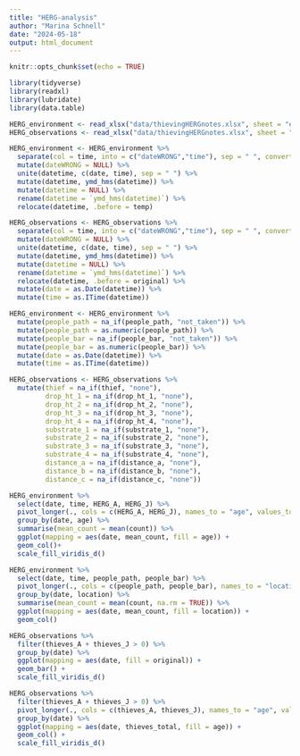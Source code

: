 ```yaml
---
title: "HERG-analysis"
author: "Marina Schnell"
date: "2024-05-18"
output: html_document
---
```


```r
knitr::opts_chunk$set(echo = TRUE)
```

```r
library(tidyverse)
library(readxl)
library(lubridate)
library(data.table)
```

```r
HERG_environment <- read_xlsx("data/thievingHERGnotes.xlsx", sheet = "environment")
HERG_observations <- read_xlsx("data/thievingHERGnotes.xlsx", sheet = "observations")
```

```r
HERG_environment <- HERG_environment %>%
  separate(col = time, into = c("dateWRONG","time"), sep = " ", convert = TRUE) %>%
  mutate(dateWRONG = NULL) %>%
  unite(datetime, c(date, time), sep = " ") %>%
  mutate(datetime, ymd_hms(datetime)) %>%
  mutate(datetime = NULL) %>%
  rename(datetime = `ymd_hms(datetime)`) %>%
  relocate(datetime, .before = temp)
```

```r
HERG_observations <- HERG_observations %>%
  separate(col = time, into = c("dateWRONG","time"), sep = " ", convert = TRUE) %>%
  mutate(dateWRONG = NULL) %>%
  unite(datetime, c(date, time), sep = " ") %>%
  mutate(datetime, ymd_hms(datetime)) %>%
  mutate(datetime = NULL) %>%
  rename(datetime = `ymd_hms(datetime)`) %>%
  relocate(datetime, .before = original) %>%
  mutate(date = as.Date(datetime)) %>%
  mutate(time = as.ITime(datetime))
```

```r
HERG_environment <- HERG_environment %>%
  mutate(people_path = na_if(people_path, "not_taken")) %>%
  mutate(people_path = as.numeric(people_path)) %>%
  mutate(people_bar = na_if(people_bar, "not_taken")) %>%
  mutate(people_bar = as.numeric(people_bar)) %>%
  mutate(date = as.Date(datetime)) %>%
  mutate(time = as.ITime(datetime))
```

```r
HERG_observations <- HERG_observations %>%
  mutate(thief = na_if(thief, "none"),
         drop_ht_1 = na_if(drop_ht_1, "none"),
         drop_ht_2 = na_if(drop_ht_2, "none"),
         drop_ht_3 = na_if(drop_ht_3, "none"),
         drop_ht_4 = na_if(drop_ht_4, "none"),
         substrate_1 = na_if(substrate_1, "none"),
         substrate_2 = na_if(substrate_2, "none"),
         substrate_3 = na_if(substrate_3, "none"),
         substrate_4 = na_if(substrate_4, "none"),
         distance_a = na_if(distance_a, "none"),
         distance_b = na_if(distance_b, "none"),
         distance_c = na_if(distance_c, "none"))
```

```r
HERG_environment %>%
  select(date, time, HERG_A, HERG_J) %>%
  pivot_longer(., cols = c(HERG_A, HERG_J), names_to = "age", values_to = "count") %>%
  group_by(date, age) %>%
  summarise(mean_count = mean(count)) %>%
  ggplot(mapping = aes(date, mean_count, fill = age)) +
  geom_col()+
  scale_fill_viridis_d()
```
```r
HERG_environment %>%
  select(date, time, people_path, people_bar) %>%
  pivot_longer(., cols = c(people_path, people_bar), names_to = "location", values_to = "count") %>%
  group_by(date, location) %>%
  summarise(mean_count = mean(count, na.rm = TRUE)) %>%
  ggplot(mapping = aes(date, mean_count, fill = location)) +
  geom_col()
```

```r
HERG_observations %>%
  filter(thieves_A + thieves_J > 0) %>%
  group_by(date) %>%
  ggplot(mapping = aes(date, fill = original)) +
  geom_bar() +
  scale_fill_viridis_d()
```

```r
HERG_observations %>%
  filter(thieves_A + thieves_J > 0) %>%
  pivot_longer(., cols = c(thieves_A, thieves_J), names_to = "age", values_to = "thieves_total") %>%
  group_by(date) %>%
  ggplot(mapping = aes(date, thieves_total, fill = age)) +
  geom_col() +
  scale_fill_viridis_d()
```